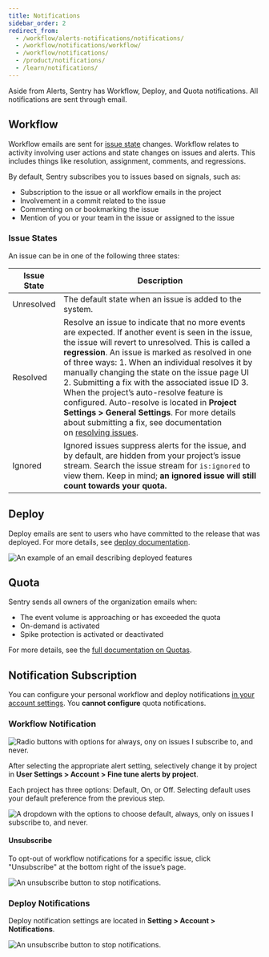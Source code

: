 ```yaml
---
title: Notifications
sidebar_order: 2
redirect_from:
  - /workflow/alerts-notifications/notifications/
  - /workflow/notifications/workflow/
  - /workflow/notifications/
  - /product/notifications/
  - /learn/notifications/
---
```


Aside from Alerts, Sentry has Workflow, Deploy, and Quota notifications. All notifications are sent through email.

## Workflow

Workflow emails are sent for [issue state](#issue-states) changes. Workflow relates to activity involving user actions and state changes on issues and alerts. This includes things like resolution, assignment, comments, and regressions.

By default, Sentry subscribes you to issues based on signals, such as:

- Subscription to the issue or all workflow emails in the project
- Involvement in a commit related to the issue
- Commenting on or bookmarking the issue
- Mention of you or your team in the issue or assigned to the issue

### Issue States

An issue can be in one of the following three states:

| Issue State       | Description                        |
| ----------------- | ---------------------------------- |
| Unresolved | The default state when an issue is added to the system. |
| Resolved | Resolve an issue to indicate that no more events are expected. If another event is seen in the issue, the issue will revert to unresolved. This is called a **regression**. An issue is marked as resolved in one of three ways: 1. When an individual resolves it by manually changing the state on the issue page UI 2. Submitting a fix with the associated issue ID 3. When the project’s auto-resolve feature is configured. Auto-resolve is located in **Project Settings > General Settings**. For more details about submitting a fix, see documentation on [resolving issues](/product/releases/#after-associating-commits). |
| Ignored | Ignored issues suppress alerts for the issue, and by default, are hidden from your project’s issue stream. Search the issue stream for `is:ignored` to view them. Keep in mind; **an ignored issue will still count towards your quota.**

## Deploy

Deploy emails are sent to users who have committed to the release that was deployed. For more details, see [deploy documentation](/workflow/releases/#create-deploy).

![An example of an email describing deployed features](deploy-emails.png)

## Quota

Sentry sends all owners of the organization emails when:

- The event volume is approaching or has exceeded the quota
- On-demand is activated
- Spike protection is activated or deactivated

For more details, see the [full documentation on Quotas](/accounts/quotas/).

## Notification Subscription

You can configure your personal workflow and deploy notifications [in your account settings](https://sentry.io/settings/account/notifications/). You **cannot configure** quota notifications.

### Workflow Notification

![Radio buttons with options for always, ony on issues I subscribe to, and never.](workflow_notifications_subscription.png)

After selecting the appropriate alert setting, selectively change it by project in **User Settings > Account > Fine tune alerts by project**.

Each project has three options: Default, On, or Off. Selecting default uses your default preference from the previous step.

![A dropdown with the options to choose default, always, only on issues I subscribe to, and never.](fine_tune_workflow.png)

#### Unsubscribe

To opt-out of workflow notifications for a specific issue, click "Unsubscribe" at the bottom right of the issue’s page.

![An unsubscribe button to stop notifications.](unsubscribe.png)

### Deploy Notifications

Deploy notification settings are located in **Setting > Account > Notifications**.

![An unsubscribe button to stop notifications.](deploy_notifications.png)
